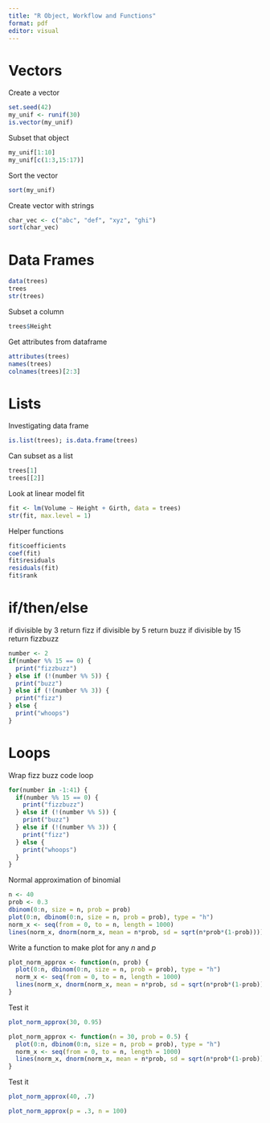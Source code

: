 ```yaml
---
title: "R Object, Workflow and Functions"
format: pdf
editor: visual
---
```


# Vectors

Create a vector

```r
set.seed(42)
my_unif <- runif(30)
is.vector(my_unif)
```

Subset that object

```r
my_unif[1:10]
my_unif[c(1:3,15:17)]
```

Sort the vector

```r
sort(my_unif)
```

Create vector with strings

```r
char_vec <- c("abc", "def", "xyz", "ghi")
sort(char_vec)
```

# Data Frames

```r
data(trees)
trees
str(trees)
```

Subset a column

```r
trees$Height
```

Get attributes from dataframe

```r
attributes(trees)
names(trees)
colnames(trees)[2:3]
```

# Lists

Investigating data frame

```r
is.list(trees); is.data.frame(trees)
```

Can subset as a list

```r
trees[1]
trees[[2]]
```

Look at linear model fit

```r
fit <- lm(Volume ~ Height + Girth, data = trees)
str(fit, max.level = 1)
```

Helper functions

```r
fit$coefficients
coef(fit)
fit$residuals
residuals(fit)
fit$rank
```

# if/then/else

if divisible by 3 return fizz
if divisible by 5 return buzz
if divisible by 15 return fizzbuzz

```r
number <- 2
if(number %% 15 == 0) {
  print("fizzbuzz")
} else if (!(number %% 5)) {
  print("buzz")
} else if (!(number %% 3)) {
  print("fizz")
} else {
  print("whoops")
}
```

# Loops
Wrap fizz buzz code loop

```r
for(number in -1:41) {
  if(number %% 15 == 0) {
    print("fizzbuzz")
  } else if (!(number %% 5)) {
    print("buzz")
  } else if (!(number %% 3)) {
    print("fizz")
  } else {
    print("whoops")
  }
}
```

Normal approximation of binomial

```r
n <- 40
prob <- 0.3
dbinom(0:n, size = n, prob = prob)
plot(0:n, dbinom(0:n, size = n, prob = prob), type = "h")
norm_x <- seq(from = 0, to = n, length = 1000)
lines(norm_x, dnorm(norm_x, mean = n*prob, sd = sqrt(n*prob*(1-prob))))
```

Write a function to make plot for any $n$ and $p$

```r
plot_norm_approx <- function(n, prob) {
  plot(0:n, dbinom(0:n, size = n, prob = prob), type = "h")
  norm_x <- seq(from = 0, to = n, length = 1000)
  lines(norm_x, dnorm(norm_x, mean = n*prob, sd = sqrt(n*prob*(1-prob))))
}
```

Test it
```r
plot_norm_approx(30, 0.95)
```

```r
plot_norm_approx <- function(n = 30, prob = 0.5) {
  plot(0:n, dbinom(0:n, size = n, prob = prob), type = "h")
  norm_x <- seq(from = 0, to = n, length = 1000)
  lines(norm_x, dnorm(norm_x, mean = n*prob, sd = sqrt(n*prob*(1-prob))))
}
```

Test it

```r
plot_norm_approx(40, .7)
```

```r
plot_norm_approx(p = .3, n = 100)
```

